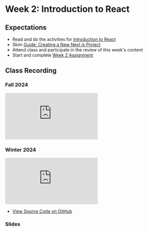 # Week 2: Introduction to React

## Expectations

- Read and do the activities for [Introduction to React](/week-2/react)
- Skim [Guide: Creating a New Next.js Project](/guides-and-references/creating-new-nextjs-project)
- Attend class and participate in the review of this week's content
- Start and complete [Week 2 Assignment](/week-2/assignment)

## Class Recording

### Fall 2024

<iframe
  style={{ width: "100%", aspectRatio: "16/9" }}
  src="https://www.youtube.com/embed/JhnPR1p0Lo4?si=LcaGvajHhI0mqF10"
  title="YouTube video player"
  frameBorder="0"
  allow="accelerometer; autoplay; clipboard-write; encrypted-media; gyroscope; picture-in-picture; web-share"
  allowFullScreen="allowFullScreen"
></iframe>

### Winter 2024

<iframe
  style={{ width: "100%", aspectRatio: "16/9" }}
  src="https://www.youtube.com/embed/dv1nON5s2_w?si=aI-Pws_GhdC4nQ8H"
  title="YouTube video player"
  frameBorder="0"
  allow="accelerometer; autoplay; clipboard-write; encrypted-media; gyroscope; picture-in-picture; web-share"
  allowFullScreen="allowFullScreen"
></iframe>

- [View Source Code on GitHub](https://github.com/warsylewicz/webdev2-demos/tree/58f7321e72813955c7773a42128772752b114533/app/week-2)

### Slides


<Slideshow file="/week-2/slides" />
